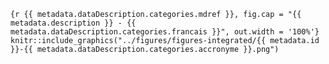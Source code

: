 <!-- #### {{ metadata.title }} - {{ metadata.dataDescription.categories.francais }} {-} -->


<!-- -------------------------------------------------- -->

```{r {{ metadata.dataDescription.categories.mdref }}, fig.cap = "{{ metadata.description }} - {{ metadata.dataDescription.categories.francais }}", out.width = '100%'}
knitr::include_graphics("../figures/figures-integrated/{{ metadata.id }}-{{ metadata.dataDescription.categories.accronyme }}.png")
```

<br>
